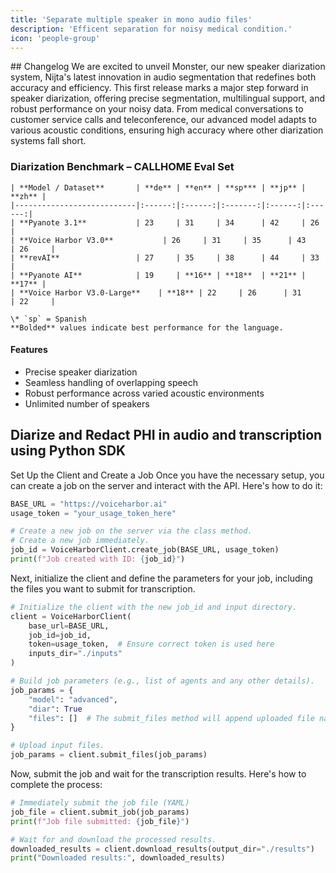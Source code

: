 ```yaml
---
title: 'Separate multiple speaker in mono audio files'
description: 'Efficent separation for noisy medical condition.'
icon: 'people-group'
---
```


<Update label="Mai 2025 Release" description="Seaker Diarization - Voice Harbor V3.0">
  ## Changelog
  We are excited to unveil Monster, our new speaker diarization system, Nijta's latest innovation in audio segmentation that redefines both accuracy and efficiency. This first release marks a major step forward in speaker diarization, offering precise segmentation, multilingual support, and robust performance on your noisy data. From medical conversations to customer service calls and teleconference, our advanced model adapts to various acoustic conditions, ensuring high accuracy where other diarization systems fall short.

  ### Diarization Benchmark – CALLHOME Eval Set
    
    | **Model / Dataset**       | **de** | **en** | **sp*** | **jp** | **zh** |
    |---------------------------|:------:|:------:|:-------:|:------:|:------:|
    | **Pyanote 3.1**           | 23     | 31     | 34      | 42     | 26     |
    | **Voice Harbor V3.0**           | 26     | 31     | 35      | 43     | 26     |
    | **revAI**                 | 27     | 35     | 38      | 44     | 33     |
    | **Pyanote AI**            | 19     | **16** | **18**  | **21** | **17** |
    | **Voice Harbor V3.0-Large**    | **18** | 22     | 26      | 31     | 22     |
    
    \* `sp` = Spanish  
    **Bolded** values indicate best performance for the language.

  #### Features

  * Precise speaker diarization
  * Seamless handling of overlapping speech
  * Robust performance across varied acoustic environments
  * Unlimited number of speakers
</Update>

## Diarize and Redact PHI in audio and transcription using Python SDK

Set Up the Client and Create a Job
Once you have the necessary setup, you can create a job on the server and interact with the API. Here's how to do it:

```python
BASE_URL = "https://voiceharbor.ai"
usage_token = "your_usage_token_here"

# Create a new job on the server via the class method.
# Create a new job immediately.
job_id = VoiceHarborClient.create_job(BASE_URL, usage_token)
print(f"Job created with ID: {job_id}")
```
Next, initialize the client and define the parameters for your job, including the files you want to submit for transcription.

```python
# Initialize the client with the new job_id and input directory.
client = VoiceHarborClient(
    base_url=BASE_URL,
    job_id=job_id,
    token=usage_token,  # Ensure correct token is used here
    inputs_dir="./inputs"
)

# Build job parameters (e.g., list of agents and any other details).
job_params = {
    "model": "advanced",
    "diar": True
    "files": []  # The submit_files method will append uploaded file names.
}

# Upload input files.
job_params = client.submit_files(job_params)
```
Now, submit the job and wait for the transcription results. Here's how to complete the process:

```python
# Immediately submit the job file (YAML)
job_file = client.submit_job(job_params)
print(f"Job file submitted: {job_file}")

# Wait for and download the processed results.
downloaded_results = client.download_results(output_dir="./results")
print("Downloaded results:", downloaded_results)
```
